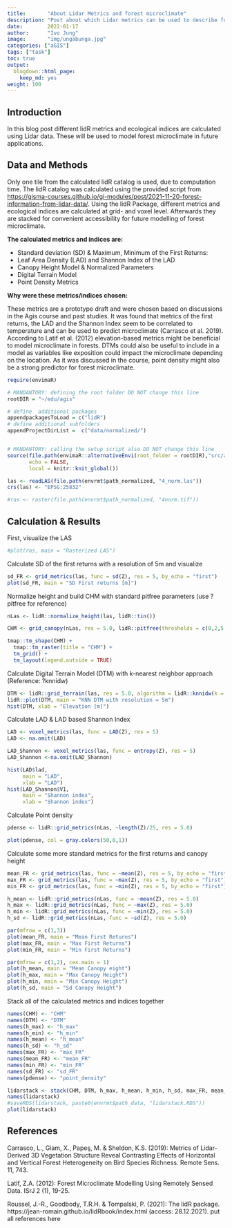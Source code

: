 ```yaml
---
title:       "About Lidar Metrics and forest microclimate"
description: "Post about which Lidar metrics can be used to describe forest microclimate and how they are calculated"
date:        2022-01-17
author:      "Ivo Jung"
image:       "img/ungabunga.jpg" 
categories: ["aGIS"]
tags: ["task"]
toc: true
output:
  blogdown::html_page:
    keep_md: yes
weight: 100
---
```


## Introduction

In this blog post different lidR metrics and ecological indices are calculated using Lidar data. These will be used to model forest microclimate in future applications.

## Data and Methods

Only one tile from the calculated lidR catalog is used, due to computation time. The lidR catalog 
was calculated using the provided script from <https://gisma-courses.github.io/gi-modules/post/2021-11-20-forest-information-from-lidar-data/>.
Using the lidR Package, different metrics and ecological indices are calculated at grid- and voxel level. Afterwards they are stacked for convenient accessibility for future modelling of forest microclimate.

**The calculated metrics and indices are:**

- Standard deviation (SD) & Maximum, Minimum of the First Returns:
- Leaf Area Density (LAD) and Shannon Index of the LAD
- Canopy Height Model & Normalized Parameters
- Digital Terrain Model
- Point Density Metrics

**Why were these metrics/indices chosen:**

These metrics are a prototype draft and were chosen based on discussions in the Agis course and past studies. 
It was found that metrics of the first returns, the LAD and the Shannon Index seem to be correlated to temperature and can be used to predict microclimate (Carrasco et al. 2019). According to Latif et al. (2012)  elevation-based metrics might be beneficial to model microclimate in forests. DTMs could also be useful to include in a model as variables like exposition could impact the microclimate depending on the location. As it was discussed in the course, point density might also be a strong predictor for forest microclimate.


```r
require(envimaR)

# MANDANTORY: defining the root folder DO NOT change this line
rootDIR = "~/edu/agis"

# define  additional packages
appendpackagesToLoad = c("lidR")
# define additional subfolders
appendProjectDirList =  c("data/normalized/")


# MANDANTORY: calling the setup script also DO NOT change this line
source(file.path(envimaR::alternativeEnvi(root_folder = rootDIR),"src/agis_setup.R"), 
       echo = FALSE,
       local = knitr::knit_global())

las <- readLAS(file.path(envrmt$path_normalized, "4_norm.las"))
crs(las) <- "EPSG:25832"

#ras <- raster(file.path(envrmt$path_normalized, "4norm.tif"))
```

## Calculation & Results

First, visualize the LAS

```r
#plot(ras, main = "Rasterized LAS")
```

Calculate SD of the first returns with a resolution of 5m and visualize 

```r
sd_FR <- grid_metrics(las, func = sd(Z), res = 5, by_echo = "first")
plot(sd_FR, main = "SD First returns [m]")
```

Normalize height and build CHM with standard pitfree parameters (use ?pitfree for reference)

```r
nLas <- lidR::normalize_height(las, lidR::tin())
```
```r
CHM <- grid_canopy(nLas, res = 5.0, lidR::pitfree(thresholds = c(0,2,5,10,15), c(0,1)))

tmap::tm_shape(CHM) +
  tmap::tm_raster(title = "CHM") +
  tm_grid() +
  tm_layout(legend.outside = TRUE)
```

Calculate Digital Terrain Model (DTM) with k-nearest neighbor approach (Reference: ?knnidw)

```r
DTM <- lidR::grid_terrain(las, res = 5.0, algorithm = lidR::knnidw(k = 10, p = 2))
lidR::plot(DTM, main = "KNN DTM with resolution = 5m")
hist(DTM, xlab = "Elevation [m]")
```

Calculate LAD & LAD based Shannon Index

```r
LAD <- voxel_metrics(las, func = LAD(Z), res = 5)
LAD <- na.omit(LAD)

LAD_Shannon <- voxel_metrics(las, func = entropy(Z), res = 5)
LAD_Shannon <-na.omit(LAD_Shannon)
```
```r
hist(LAD$lad,
     main = "LAD",
     xlab = "LAD")
hist(LAD_Shannon$V1,
     main = "Shannon index",
     xlab = "Shannon index")
```

Calculate Point density

```r
pdense <- lidR::grid_metrics(nLas, ~length(Z)/25, res = 5.0)
```
```r
plot(pdense, col = gray.colors(50,0,1))
```

Calculate some more standard metrics for the first returns and canopy height

```r
mean_FR <- grid_metrics(las, func = ~mean(Z), res = 5, by_echo = "first")
max_FR <- grid_metrics(las, func = ~max(Z), res = 5, by_echo = "first")
min_FR <- grid_metrics(las, func = ~min(Z), res = 5, by_echo = "first")

h_mean <- lidR::grid_metrics(nLas, func = ~mean(Z), res = 5.0)
h_max <- lidR::grid_metrics(nLas, func = ~max(Z), res = 5.0)
h_min <- lidR::grid_metrics(nLas, func = ~min(Z), res = 5.0)
h_sd <- lidR::grid_metrics(nLas, func = ~sd(Z), res = 5.0)
```

```r
par(mfrow = c(1,3))
plot(mean_FR, main = "Mean First Returns")
plot(max_FR, main = "Max First Returns")
plot(min_FR, main = "Min First Returns")

par(mfrow = c(1,2), cex.main = 1)
plot(h_mean, main = "Mean Canopy eight")
plot(h_max, main = "Max Canopy Height")
plot(h_min, main = "Min Canopy Height")
plot(h_sd, main = "Sd Canopy Height")
```

Stack all of the calculated metrics and indices together
```r
names(CHM) <- "CHM"
names(DTM) <- "DTM"
names(h_max) <- "h_max"
names(h_min) <- "h_min"
names(h_mean) <- "h_mean"
names(h_sd) <- "h_sd"
names(max_FR) <- "max_FR"
names(mean_FR) <- "mean_FR"
names(min_FR) <- "min_FR"
names(sd_FR) <- "sd_FR"
names(pdense) <- "point_density"
```


```r
lidarstack <- stack(CHM, DTM, h_max, h_mean, h_min, h_sd, max_FR, mean_FR, min_FR, sd_FR, pdense)
names(lidarstack)
#saveRDS(lidarstack, paste0(envrmt$path_data, "lidarstack.RDS"))
plot(lidarstack)
```
## References

Carrasco, L., Giam, X., Papeş, M. & Sheldon, K.S. (2019): Metrics of Lidar-Derived 3D Vegetation Structure Reveal Contrasting Effects of Horizontal and Vertical Forest Heterogeneity on Bird Species Richness. Remote Sens. 11, 743.

Latif, Z.A. (2012): Forest Microclimate Modelling Using Remotely Sensed Data. ISrJ 2 (1), 19-25.

Roussel, J.-R., Goodbody, T.R.H. & Tompalski, P. (2021): The lidR package. https://jean-romain.github.io/lidRbook/index.html (access: 28.12.2021).
put all references here


